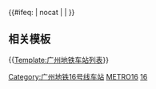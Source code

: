 <noinclude>{{Future public transportation}}</noinclude>{{鐵道路線
| lua = 1
| 模板名稱 = 广州地铁16号线
| 名稱 = {{rint|gz|metro}} [[广州地铁16号线]]（规划中）
| 代表色 = {{广州地铁标志色|16}}
| 背景顏色 = #FFFFFF
| 铁道系统 = 广州地铁
| 車站列表 =  gstart ~ 新塘 ~ 新塘客运站 ~ 沙浦 ~ 仙村 ~ 蓝山 ~ 石滩西 ~ 石滩 ~ 增城火车站 ~ 挂绿新城南 ~ 少年宫 ~ 增城广场 ~ 荔城 ~ 富鹏路 ~ 荔城北 ~ gend
| 注释 = 16号线为中远期规划线路，尚未获批，设站信息仅供参考。
}}<includeonly>{{#ifeq: {{{1}}} | nocat |  | [[Category:广州地铁16号线车站]] }}</includeonly><noinclude>
== 相关模板 ==

{{[[Template:广州地铁车站列表]]}}

[[Category:广州市铁路模板|METRO16]]
[[Category:广州地铁路线车站模板|16]]
</noinclude>
